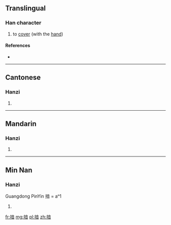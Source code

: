 ==Translingual==

===Han character===
{{Han char|rn=64|rad=手|as=09|sn=12|four=|canj=手卜廿日 (QYTA)|ids=⿰[[扌]][[音]]}}

# to [[cover]] (with the [[hand]])

====References====
* {{Han ref|kx=0443.020|dkj=12361|dj=0794.040|hdz=31923.070|uh=63DE|ud=25566}}

----

==Cantonese==

===Hanzi===
{{yue-hanzi|jyut=[[ngam2]]|y=ngam2}}

# {{defn|lang=yue|sort=手09}}

----

==Mandarin==

===Hanzi===
{{cmn-hanzi|pin=[[ǎn]] ([[an3]])|wg=an<sup>3</sup>}}

# {{defn|lang=cmn|sort=手09}}

----

==Min Nan==

===Hanzi===
Guangdong PinYin 揞 = aⁿ1

# {{sense|Teochew}} {{defn|lang=nan}}

[[fr:揞]]
[[mg:揞]]
[[pl:揞]]
[[zh:揞]]